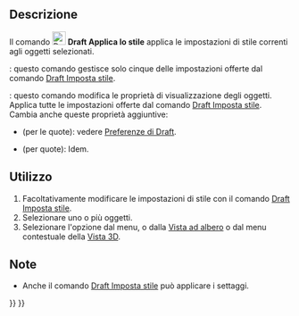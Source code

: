<languages/>

{{Docnav/it
|[[Draft_WorkingPlaneProxy/it|Piano di lavoro proxy]]
|[[Draft_Heal/it|Ripara]]
|[[Draft_Workbench/it|Draft]]
|IconL=Draft_WorkingPlaneProxy.svg
|IconR=Draft_Heal.svg
|IconC=Workbench_Draft.svg
}}

{{GuiCommand/it
|Name=Draft ApplyStyle
|Name/it=Draft Applica lo stile
|MenuLocation=Utilità → Applica lo stile corrente
|Workbenches=[[Draft_Workbench/it|Draft]]
|SeeAlso=[[Draft_SetStyle/it|Draft Imposta stile]]
}}

<span id="Description"></span>
==Descrizione==

Il comando [[Image:Draft_ApplyStyle.svg|24px]] '''Draft Applica lo stile''' applica le impostazioni di stile correnti agli oggetti selezionati.

{{VersionMinus/it|0.21}}: questo comando gestisce solo cinque delle impostazioni offerte dal comando [[Draft_SetStyle/it|Draft Imposta stile]].

{{Version/it|0.21}}: questo comando modifica le proprietà di visualizzazione degli oggetti. Applica tutte le impostazioni offerte dal comando [[Draft_SetStyle/it|Draft Imposta stile]]. Cambia anche queste proprietà aggiuntive:
* {{PropertyView|Decimals}} (per le quote): vedere [[Draft_Preferences/it#Testi_e_quote|Preferenze di Draft]].
* {{PropertyView|ShowLine}} (per quote): Idem.

<span id="Usage"></span>
==Utilizzo==

# Facoltativamente modificare le impostazioni di stile con il comando [[Draft_SetStyle/it|Draft Imposta stile]].
# Selezionare uno o più oggetti.
# Selezionare l'opzione {{MenuCommand|Utilities → [[Image:Draft_ApplyStyle.svg|16px]] Applica lo stile corrente}} dal menu, o dalla [[Tree_view/it|Vista ad albero]] o dal menu contestuale della [[3D_view/it|Vista 3D]].

<span id="Notes"></span>
==Note==

* Anche il comando [[Draft_SetStyle/it|Draft Imposta stile]] può applicare i settaggi.


{{Docnav/it
|[[Draft_WorkingPlaneProxy/it|Piano di lavoro proxy]]
|[[Draft_Heal/it|Ripara]]
|[[Draft_Workbench/it|Draft]]
|IconL=Draft_WorkingPlaneProxy.svg
|IconR=Draft_Heal.svg
|IconC=Workbench_Draft.svg
}}

{{Draft Tools navi{{#translation:}}}}
{{Userdocnavi{{#translation:}}}}